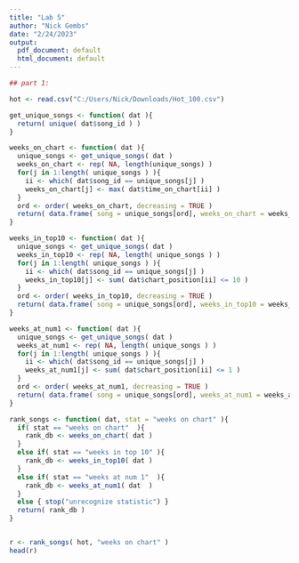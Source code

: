 ```yaml
---
title: "Lab 5"
author: "Nick Gembs"
date: "2/24/2023"
output:
  pdf_document: default
  html_document: default
---
```

```r


## part 1:

hot <- read.csv("C:/Users/Nick/Downloads/Hot_100.csv")

get_unique_songs <- function( dat ){
  return( unique( dat$song_id ) )
}

weeks_on_chart <- function( dat ){
  unique_songs <- get_unique_songs( dat )
  weeks_on_chart <- rep( NA, length(unique_songs) )
  for(j in 1:length( unique_songs ) ){
    ii <- which( dat$song_id == unique_songs[j] )
    weeks_on_chart[j] <- max( dat$time_on_chart[ii] )
  }
  ord <- order( weeks_on_chart, decreasing = TRUE )
  return( data.frame( song = unique_songs[ord], weeks_on_chart = weeks_on_chart[ord] ) )
}

weeks_in_top10 <- function( dat ){
  unique_songs <- get_unique_songs( dat )
  weeks_in_top10 <- rep( NA, length( unique_songs ) )
  for(j in 1:length( unique_songs ) ){
    ii <- which( dat$song_id == unique_songs[j] )
    weeks_in_top10[j] <- sum( dat$chart_position[ii] <= 10 )
  }
  ord <- order( weeks_in_top10, decreasing = TRUE )
  return( data.frame( song = unique_songs[ord], weeks_in_top10 = weeks_in_top10[ord] ) )
}

weeks_at_num1 <- function( dat ){
  unique_songs <- get_unique_songs( dat )
  weeks_at_num1 <- rep( NA, length( unique_songs ) )
  for(j in 1:length( unique_songs ) ){
    ii <- which( dat$song_id == unique_songs[j] )
    weeks_at_num1[j] <- sum( dat$chart_position[ii] <= 1 )
  }
  ord <- order( weeks_at_num1, decreasing = TRUE )
  return( data.frame( song = unique_songs[ord], weeks_at_num1 = weeks_at_num1[ord] ) )
}

rank_songs <- function( dat, stat = "weeks on chart" ){
  if( stat == "weeks on chart"  ){
    rank_db <- weeks_on_chart( dat )
  }
  else if( stat == "weeks in top 10" ){
    rank_db <- weeks_in_top10( dat )
  }
  else if( stat == "weeks at num 1"  ){
    rank_db <- weeks_at_num1( dat  )
  }
  else { stop("unrecognize statistic") }
  return( rank_db )
}


r <- rank_songs( hot, "weeks on chart" )
head(r)
```

